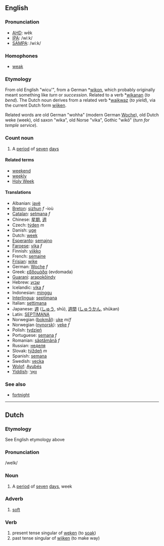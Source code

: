 ==English==
===Pronunciation===
*[[w:AHD|AHD]]: wēk
*[[w:IPA|IPA]]: /wiːk/
*[[w:SAMPA|SAMPA]]: /wi:k/

===Homophones===
*[[weak]]

===Etymology===
From old English "wicu'", from a German *[[wikon]], which probably originally meant something like ''turn'' or ''succession''. Related to a verb *[[wikanan]] (''to bend''). The Dutch noun derives from a related verb *[[waikwaz]] (''to yield''), via the current Dutch form [[wijken]].

Related words are old German "wohha" (modern German [[Woche]]), old Dutch weke (week), old saxon "wika", old Norse "vika", Gothic "wik&ocirc;" (''turn for temple service'').

===Count noun===
# A [[period]] of [[seven]] [[day]]s

====Related terms====
*[[weekend]]
*[[weekly]]
*[[Holy Week]]

====Translations====
*Albanian: [[javë]]
*[[Breton]]: [[sizhun]] ''f'' -ioù
*[[Catalan]]: [[setmana]] ''f''
*Chinese: [[星期]], [[週]]
*Czech: [[týden]] ''m''
*Danish: [[uge]]
*Dutch: [[week]]
*[[Esperanto]]: [[semajno]]
*[[Faroese]]: [[vika]] ''f''
*Finnish: [[viikko]]
*French: [[semaine]]
*[[Frisian]]: [[wike]]
*German: [[Woche]] ''f''
*Greek: [[εβδομάδα]] (evdomada)
*[[Guarani]]: [[arapokõindy]]
*Hebrew: [[שבוע]]
*Icelandic: [[vika]] ''f''
*Indonesian: [[minggu]]
*[[Interlingua]]: [[septimana]]
*Italian: [[settimana]]
*Japanese: [[週]] ([[しゅう]], shū), [[週間]] ([[しゅうかん]], shūkan)
*Latin: [[SEPTIMANA]]
*Norwegian ([[bokmål]]): [[uke]] ''m''/''f''
*Norwegian ([[nynorsk]]): [[veke]] ''f''
*Polish: [[tydzień]]
*Portuguese: [[semana]] ''f''
*Romanian: [[săptămână]] ''f''
*Russian: [[неделя]]
*Slovak: [[týždeň]] ''m''
*Spanish: [[semana]]
*Swedish: [[vecka]]
*[[Wolof]]: [[Ayubés]]
*[[Yiddish]]: [[וואָך]]

===See also===
*[[fortnight]]

--------

==Dutch==
===Etymology===
See English etymology above
===Pronunciation===

/weIk/

===Noun===

# A [[period]] of [[seven]] [[day]]s, week


===Adverb===

# [[soft]]


===Verb===
# present tense singular of [[weken]] (to [[soak]])
# past tense singular of [[wijken]] (to make way)